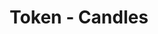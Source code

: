 ---
title: 'Token - Candles'
openapi: '/en/api-reference/openapi-en.json GET /token/{chain}/{tokenAddress}/candles'
---